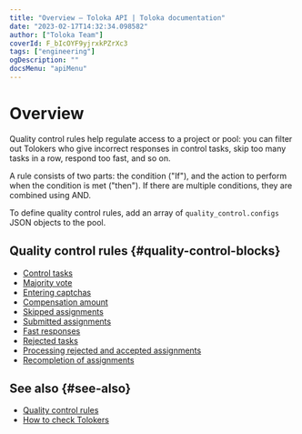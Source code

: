 ```yaml
---
title: "Overview — Toloka API | Toloka documentation"
date: "2023-02-17T14:32:34.098582"
author: ["Toloka Team"]
coverId: F_bIcOYF9yjrxkPZrXc3
tags: ["engineering"]
ogDescription: ""
docsMenu: "apiMenu"
---
```



# Overview

Quality control rules help regulate access to a project or pool: you can filter out Tolokers who give incorrect responses in control tasks, skip too many tasks in a row, respond too fast, and so on.

A rule consists of two parts: the condition ("If"), and the action to perform when the condition is met ("then"). If there are multiple conditions, they are combined using AND.

To define quality control rules, add an array of `quality_control.configs` JSON objects to the pool.

## Quality control rules {#quality-control-blocks}

- [Control tasks](/docs/api/goldenset)
- [Majority vote](/docs/api/mv)
- [Entering captchas](/docs/api/captcha)
- [Compensation amount](/docs/api/earn_limit)
- [Skipped assignments](/docs/api/skipped)
- [Submitted assignments](/docs/api/completed)
- [Fast responses](/docs/api/fast)
- [Rejected tasks](/docs/api/accept_ban)
- [Processing rejected and accepted assignments](/docs/api/reassessment)
- [Recompletion of assignments](/docs/api/restore-task-overlap)

## See also {#see-also}

- [Quality control rules](/docs/guide/control)
- [How to check Tolokers](/docs/guide/check-performers)

<ContactGuideSupport/>
